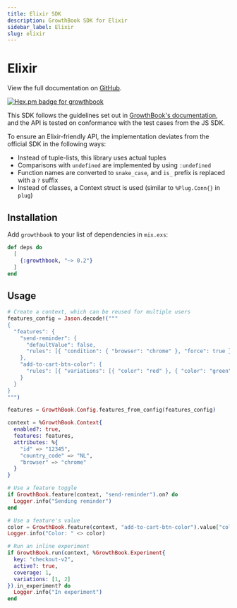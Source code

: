 ```yaml
---
title: Elixir SDK
description: GrowthBook SDK for Elixir
sidebar_label: Elixir
slug: elixir
---
```


# Elixir

View the full documentation on [GitHub](https://github.com/growthbook/growthbook-elixir).

[![Hex.pm badge for growthbook](https://img.shields.io/hexpm/v/growthbook?style=flat-square)](https://www.hex.pm/packages/growthbook)

This SDK follows the guidelines set out in [GrowthBook's documentation](/lib/build-your-own), and the API is tested on conformance with the test cases from the JS SDK.

To ensure an Elixir-friendly API, the implementation deviates from the official SDK in the following ways:

- Instead of tuple-lists, this library uses actual tuples
- Comparisons with `undefined` are implemented by using `:undefined`
- Function names are converted to `snake_case`, and `is_` prefix is replaced with a `?` suffix
- Instead of classes, a Context struct is used (similar to `%Plug.Conn{}` in `plug`)

## Installation

Add `growthbook` to your list of dependencies in `mix.exs`:

```elixir
def deps do
  [
    {:growthbook, "~> 0.2"}
  ]
end
```

## Usage

```elixir
# Create a context, which can be reused for multiple users
features_config = Jason.decode!("""
{
  "features": {
    "send-reminder": {
      "defaultValue": false,
      "rules": [{ "condition": { "browser": "chrome" }, "force": true }]
    },
    "add-to-cart-btn-color": {
      "rules": [{ "variations": [{ "color": "red" }, { "color": "green" }] }]
    }
  }
}
""")

features = GrowthBook.Config.features_from_config(features_config)

context = %GrowthBook.Context{
  enabled?: true,
  features: features,
  attributes: %{
    "id" => "12345",
    "country_code" => "NL",
    "browser" => "chrome"
  }
}

# Use a feature toggle
if GrowthBook.feature(context, "send-reminder").on? do
  Logger.info("Sending reminder")
end

# Use a feature's value
color = GrowthBook.feature(context, "add-to-cart-btn-color").value["color"]
Logger.info("Color: " <> color)

# Run an inline experiment
if GrowthBook.run(context, %GrowthBook.Experiment{
  key: "checkout-v2",
  active?: true,
  coverage: 1,
  variations: [1, 2]
}).in_experiment? do
  Logger.info("In experiment")
end
```
